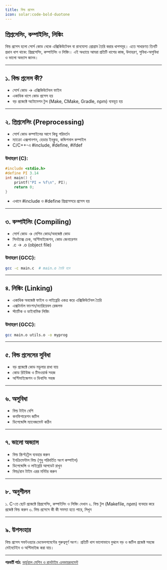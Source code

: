 ```yaml
---
title: বিল্ড প্রসেস
icon: solar:code-bold-duotone
---
```


## প্রিপ্রসেসিং, কম্পাইলিং, লিঙ্কিং

বিল্ড প্রসেস হলো সোর্স কোড থেকে এক্সিকিউটেবল বা রানযোগ্য প্রোগ্রাম তৈরি করার ধাপসমূহ। এতে সাধারণত তিনটি প্রধান ধাপ থাকে: প্রিপ্রসেসিং, কম্পাইলিং ও লিঙ্কিং। এই অধ্যায়ে আমরা প্রতিটি ধাপের কাজ, উদাহরণ, সুবিধা-অসুবিধা ও ভালো অভ্যাস জানব।

---

## ১. বিল্ড প্রসেস কী?

- সোর্স কোড → এক্সিকিউটেবল ফাইল
- একাধিক ধাপে কোড প্রসেস হয়
- বড় প্রজেক্টে অটোমেশন টুল (Make, CMake, Gradle, npm) ব্যবহৃত হয়

---

## ২. প্রিপ্রসেসিং (Preprocessing)

- সোর্স কোড কম্পাইলের আগে কিছু পরিবর্তন
- ম্যাক্রো এক্সপানশন, হেডার ইনক্লুড, কন্ডিশনাল কম্পাইল
- C/C++-এ #include, #define, #ifdef

### উদাহরণ (C):
```c
#include <stdio.h>
#define PI 3.14
int main() {
    printf("PI = %f\n", PI);
    return 0;
}
```
- এখানে #include ও #define প্রিপ্রসেসরে প্রসেস হয়

---

## ৩. কম্পাইলিং (Compiling)

- সোর্স কোড → মেশিন কোড/অবজেক্ট কোড
- সিনট্যাক্স চেক, অপ্টিমাইজেশন, কোড জেনারেশন
- .c → .o (object file)

### উদাহরণ (GCC):
```bash
gcc -c main.c  # main.o তৈরি হবে
```

---

## ৪. লিঙ্কিং (Linking)

- একাধিক অবজেক্ট ফাইল ও লাইব্রেরি একত্র করে এক্সিকিউটেবল তৈরি
- এক্সটার্নাল ফাংশন/ভ্যারিয়েবল রেজলভ
- স্ট্যাটিক ও ডাইনামিক লিঙ্কিং

### উদাহরণ (GCC):
```bash
gcc main.o utils.o -o myprog
```

---

## ৫. বিল্ড প্রসেসের সুবিধা

- বড় প্রজেক্টে কোড মডুলার রাখা যায়
- কোড রিইউজ ও টিমওয়ার্ক সহজ
- অপ্টিমাইজেশন ও ডিবাগিং সহজ

---

## ৬. অসুবিধা

- বিল্ড টাইম বেশি
- কনফিগারেশন জটিল
- ডিপেন্ডেন্সি ম্যানেজমেন্ট কঠিন

---

## ৭. ভালো অভ্যাস

- বিল্ড স্ক্রিপ্ট/টুল ব্যবহার করুন
- ইনক্রিমেন্টাল বিল্ড (শুধু পরিবর্তিত অংশ কম্পাইল)
- ডিপেন্ডেন্সি ও লাইব্রেরি আপডেট রাখুন
- বিল্ড/রান টাইম এরর মনিটর করুন

---

## ৮. অনুশীলন

১. C-তে ছোট প্রজেক্টে প্রিপ্রসেসিং, কম্পাইলিং ও লিঙ্কিং দেখান
২. বিল্ড টুল (Makefile, npm) ব্যবহার করে প্রজেক্ট বিল্ড করুন
৩. বিল্ড প্রসেসে কী কী সমস্যা হতে পারে, লিখুন

---

## ৯. উপসংহার

বিল্ড প্রসেস সফটওয়্যার ডেভেলপমেন্টের গুরুত্বপূর্ণ অংশ। প্রতিটি ধাপ ভালোভাবে বুঝলে বড় ও জটিল প্রজেক্ট সহজে মেইনটেইন ও অপ্টিমাইজ করা যায়।

---

**পরবর্তী পাঠ:** [ভার্চুয়াল মেশিন ও রানটাইম এনভায়রনমেন্ট](/programming/virtual-machine-runtime)
